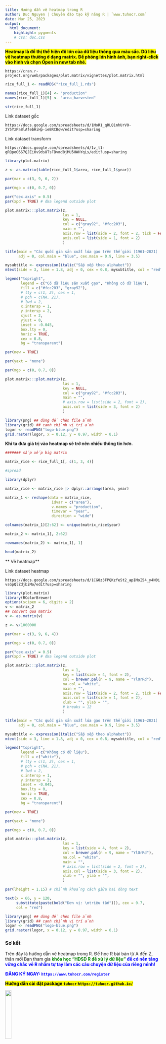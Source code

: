 ```yaml
---
title: Hướng dẫn vẽ heatmap trong R
author: Duc Nguyen | Chuyên đào tạo kỹ năng R | `www.tuhocr.com`
date: Mar 25, 2023
output:
  html_document:
    highlight: pygments
    # css: doc.css
---
```


<mark>**Heatmap là đồ thị thể hiện độ lớn của dữ liệu thông qua màu sắc. Dữ liệu vẽ heatmap thường ở dạng matrix. Để phóng lớn hình ảnh, bạn right-click vào hình và chọn Open in new tab nhé.**</mark>

`https://cran.r-project.org/web/packages/plot.matrix/vignettes/plot.matrix.html`

```r
rice_full_1 <- readRDS("rice_full_1.rds")

names(rice_full_1)[4] <- "production"
names(rice_full_1)[5] <- "area_harvested"

str(rice_full_1)
```

Link dataset gốc

`https://docs.google.com/spreadsheets/d/1MoR1_qRLQ1nhUrV0-2Y5YzPa8lAfebHiHp-ieBRCBqw/edit?usp=sharing`

Link dataset transform

`https://docs.google.com/spreadsheets/d/1v_t1-gRQpoO6S7QJEi0v9ds8TsFBvmd8jMU5HWHYqLs/edit?usp=sharing`

```r
library(plot.matrix)

z <- as.matrix(table(rice_full_1$area, rice_full_1$year))

par(mar = c(3, 9, 6, 2))

par(mgp = c(0, 0.7, 0))

par("cex.axis" = 0.5)
par(xpd = TRUE) # đưa legend outside plot

plot.matrix:::plot.matrix(z,
                          las = 1, 
                          key = NULL,
                          col = c("gray92", "#fcc203"),
                          main = "",
                          axis.row = list(side = 2, font = 2, tick = FALSE),
                          axis.col = list(side = 1, font = 2)
                          )

title(main = "Các quốc gia sản xuất lúa gạo trên thế giới (1961–2021) | Nguồn: FAOSTAT | Đồ họa: tuhocr.com",
      adj = 0, col.main = "blue", cex.main = 0.9, line = 3.5)

mysubtitle <- expression(italic("Sắp xếp theo alphabet"))
mtext(side = 3, line = 1.8, adj = 0, cex = 0.8, mysubtitle, col = "red")

legend("topright",
       legend = c("Có dữ liệu sản xuất gạo", "Không có dữ liệu"),
       fill = c("#fcc203", "gray92"),
       # lty = c(1, 2), cex = 1,
       # pch = c(NA, 21),
       # lwd = 2,
       x.intersp = 1,
       y.intersp = 2,
       xjust = 2,
       yjust = 0,
       inset = -0.045,
       box.lty = 0,
       horiz = TRUE, 
       cex = 0.8,
       bg = "transparent")

par(new = TRUE)

par(yaxt = "none")

par(mgp = c(0, 0.7, 0))

plot.matrix:::plot.matrix(z,
                          las = 1,
                          key = NULL,
                          col = c("gray92", "#fcc203"),
                          main = "",
                          # axis.row = list(side = 2, font = 2),
                          axis.col = list(side = 3, font = 2)
                          )

library(png) ## dùng đề chèn file ảnh
library(grid) ## canh chỉnh vị trí ảnh
logor <- readPNG("logo-blue.png")
grid.raster(logor, x = 0.12, y = 0.97, width = 0.1)

```

**Khi ta đưa giá trị vào heatmap sẽ trở nên nhiều thông tin hơn.**

```r
####### sắp xếp big matrix

matrix_rice <- rice_full_1[, c(1, 3, 4)]

#spread

library(dplyr)

matrix_rice <- matrix_rice |> dplyr::arrange(area, year)

matrix_1 <- reshape(data = matrix_rice,
                     idvar = c("area"),
                     v.names = "production",
                     timevar = "year",
                     direction = "wide") 

colnames(matrix_1)[2:62] <- unique(matrix_rice$year)

matrix_2 <- matrix_1[, 2:62]

rownames(matrix_2) <- matrix_1[, 1]

head(matrix_2)
```

** Vẽ heatmap**

Link dataset heatmap

`https://docs.google.com/spreadsheets/d/1CG0z3FPQKzfeSt2_apIMoI54_y4N0ivsGpQlZdjbiMo/edit?usp=sharing`

```r
library(plot.matrix)
library(RColorBrewer)
options(scipen = 6, digits = 2)
v <- matrix_2
## convert qua matrix
v <- as.matrix(v)

z <- v/1000000

par(mar = c(3, 9, 6, 4))

par(mgp = c(0, 0.7, 0))

par("cex.axis" = 0.5)
par(xpd = TRUE) # đưa legend outside plot

plot.matrix:::plot.matrix(z,
                          las = 1, 
                          key = list(side = 4, font = 2),
                          col = brewer.pal(n = 9, name = "YlOrRd"),
                          na.col = "white",
                          main = "",
                          axis.row = list(side = 2, font = 2, tick = FALSE),
                          axis.col = list(side = 1, font = 2),
                          xlab = "", ylab = "",
                          # breaks = 12
                          )

title(main = "Các quốc gia sản xuất lúa gạo trên thế giới (1961–2021) | Nguồn: FAOSTAT | Đồ họa: tuhocr.com",
      adj = 0, col.main = "blue", cex.main = 0.9, line = 3.5)

mysubtitle <- expression(italic("Sắp xếp theo alphabet"))
mtext(side = 3, line = 1.8, adj = 0, cex = 0.8, mysubtitle, col = "red")

legend("topright",
       legend = c("Không có dữ liệu"),
       fill = c("white"),
       # lty = c(1, 2), cex = 1,
       # pch = c(NA, 21),
       # lwd = 2,
       x.intersp = 1,
       y.intersp = 2,
       inset = -0.045,
       box.lty = 0,
       horiz = TRUE, 
       cex = 0.8,
       bg = "transparent")

par(new = TRUE)

par(yaxt = "none")

par(mgp = c(0, 0.7, 0))

plot.matrix:::plot.matrix(z,
                          las = 1,
                          key = list(side = 4, font = 2),
                          col = brewer.pal(n = 9, name = "YlOrRd"),
                          na.col = "white",
                          main = "",
                          # axis.row = list(side = 2, font = 2),
                          axis.col = list(side = 3, font = 2),
                          xlab = "", ylab = "",
                          )

par(lheight = 1.15) # chỉnh khoảng cách giữa hai dòng text

text(x = 66, y = 120, 
     substitute(paste(bold("Đơn vị: \ntriệu tấn"))), cex = 0.7,
     col = "red")

library(png) ## dùng đề chèn file ảnh
library(grid) ## canh chỉnh vị trí ảnh
logor <- readPNG("logo-blue.png")
grid.raster(logor, x = 0.12, y = 0.97, width = 0.1)

```

### **Sơ kết**

Trên đây là hướng dẫn vẽ heatmap trong R. Để học R bài bản từ A đến Z, thân mời Bạn tham gia <span style="color: green">**khóa học "HDSD R để xử lý dữ liệu"**<span style="color: blue"> **để có nền tảng vững chắc về R nhằm tự tay làm các câu chuyện dữ liệu của riêng mình!**

<span style="color: blue">**ĐĂNG KÝ NGAY: `https://www.tuhocr.com/register`**</span>

<mark>**Hướng dẫn cài đặt package `tuhocr` `https://tuhocr.github.io/`**</mark>

<img src="E:/tuhocr/tuhocr.png"  width=20% height=20%>